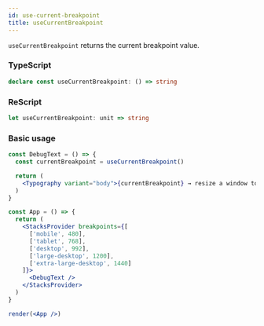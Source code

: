 ```yaml
---
id: use-current-breakpoint
title: useCurrentBreakpoint
---
```


`useCurrentBreakpoint` returns the current breakpoint value.

### TypeScript

```typescript
declare const useCurrentBreakpoint: () => string
```

### ReScript

```typescript
let useCurrentBreakpoint: unit => string
```

### Basic usage

```jsx live showCode
const DebugText = () => {
  const currentBreakpoint = useCurrentBreakpoint()

  return (
    <Typography variant="body">{currentBreakpoint} → resize a window to see changes</Typography>
  )
}

const App = () => {
  return (
    <StacksProvider breakpoints={[
      ['mobile', 480],
      ['tablet', 768],
      ['desktop', 992],
      ['large-desktop', 1200],
      ['extra-large-desktop', 1440]
    ]}>
      <DebugText />
    </StacksProvider>
  )
}

render(<App />)
```
